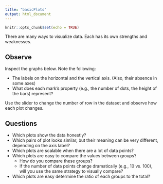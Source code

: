 ```yaml
---
title: "basicPlots"
output: html_document
---
```


```r
knitr::opts_chunk$set(echo = TRUE)
```
There are many ways to visualize data. Each has its own strengths and weaknesses.

## Observe

Inspect the graphs below. Note the following:

* The labels on the horizontal and the vertical axis. (Also, their absence in some axes)
* What does each mark's property (e.g., the number of dots, the height of the bars) represent?

Use the slider to change the number of row in the dataset and observe how each plot changes.

## Questions

* Which plots show the data honestly?
* Which pairs of plot looks similar, but their meaning can be very different, depending on the axis label?
* Which plots are scalable when there are a lot of data points?
* Which plots are easy to compare the values between groups?
  * How do you compare these groups?
  * If the number of data points change dramatically (e.g., 10 vs. 100), will you use the same strategy to visually compare?
* Which plots are easy determine the ratio of each groups to the total?  